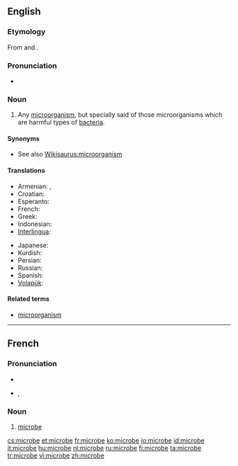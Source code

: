 ==English==

===Etymology===
From {{etyl|grc}} {{term|sc=polytonic|μικρός|tr=mikros||small|lang=grc}} and {{term|sc=polytonic|βίος|tr=bios||life|lang=grc}}.

===Pronunciation===
* {{audio|en-us-microbe.ogg|Audio (US)}}

===Noun===
{{en-noun}}

# {{microbiology}} Any [[microorganism]], but specially said of those microorganisms which are harmful types of [[bacteria]].

====Synonyms====
* See also [[Wikisaurus:microorganism]]

====Translations====
{{trans-top|microorganism}}
* Armenian: {{t|hy|մանրէ|tr=manrē|sc=Armn}},  {{t|hy|միկրոբ|tr=mikrob|sc=Armn}}
* Croatian: {{t-|hr|mikrob|m|alt=mìkrōb}}
* Esperanto: {{t|eo|mikrobo|xs=Esperanto}}
* French: {{t+|fr|microbe|m}}
* Greek: {{t+|el|μικρόβιο|sc=Grek}}
* Indonesian: {{t|id|mikroba|xs=Indonesian}}
* [[Interlingua]]: {{t-|ia|microbio|xs=Interlingua}}
{{trans-mid}}
* Japanese: {{t+|ja|微生物|tr=[[びせいぶつ]], biseibutsu|sc=Jpan}}
* Kurdish: {{t-|ku|میکرۆب|sc=ku-Arab}}
* Persian: {{t|fa|میکرب‌|tr=mikrob|sc=fa-Arab|xs=Persian}}
* Russian: {{t|ru|микроб|m|tr=mikrób|sc=Cyrl}}
* Spanish: {{t-|es|microbio}}
* [[Volapük]]: {{t|vo|mikröb|xs=Volapük}}
{{trans-bottom}}

====Related terms====
* [[microorganism]]

----

==French==

===Pronunciation===
* {{audio|Fr-microbe.ogg|audio}}
* {{IPA|/mi.kʁɔb/|lang=fr}}, {{SAMPA|/mi.kROb/}}

===Noun===
{{fr-noun|m}}

# {{microbiology|lang=fr}} [[#English|microbe]]

[[cs:microbe]]
[[et:microbe]]
[[fr:microbe]]
[[ko:microbe]]
[[io:microbe]]
[[id:microbe]]
[[it:microbe]]
[[hu:microbe]]
[[nl:microbe]]
[[ru:microbe]]
[[fi:microbe]]
[[ta:microbe]]
[[tr:microbe]]
[[vi:microbe]]
[[zh:microbe]]